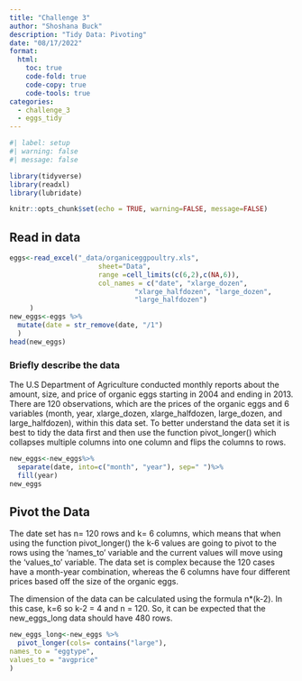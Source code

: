 ```yaml
---
title: "Challenge 3"
author: "Shoshana Buck"
description: "Tidy Data: Pivoting"
date: "08/17/2022"
format:
  html:
    toc: true
    code-fold: true
    code-copy: true
    code-tools: true
categories:
  - challenge_3
  - eggs_tidy
---
```


```r
#| label: setup
#| warning: false
#| message: false

library(tidyverse)
library(readxl)
library(lubridate)

knitr::opts_chunk$set(echo = TRUE, warning=FALSE, message=FALSE)
```

## Read in data


```r
eggs<-read_excel("_data/organiceggpoultry.xls",
                      sheet="Data",
                      range =cell_limits(c(6,2),c(NA,6)),
                      col_names = c("date", "xlarge_dozen",
                               "xlarge_halfdozen", "large_dozen",
                               "large_halfdozen")
     )
new_eggs<-eggs %>%  
  mutate(date = str_remove(date, "/1")
  )
head(new_eggs)

```

### Briefly describe the data

The U.S Department of Agriculture conducted monthly reports about the amount, size, and price of organic eggs starting in 2004 and ending in 2013. There are 120 observations, which are the prices of the organic eggs and 6 variables (month, year, xlarge_dozen, xlarge_halfdozen, large_dozen, and large_halfdozen), within this data set. To better understand the data set it is best to tidy the data first and then use the function pivot_longer() which collapses multiple columns into one column and flips the columns to rows. 
```r

new_eggs<-new_eggs%>%
  separate(date, into=c("month", "year"), sep=" ")%>%
  fill(year)
new_eggs
```

## Pivot the Data
The date set has n= 120 rows and k= 6 columns, which means that when using the function pivot_longer() the k-6 values are going to pivot to the rows using the 'names_to' variable and the current values will move using the 'values_to' variable. The data set is complex because the 120 cases have a month-year combination, whereas the 6 columns have four different prices based off the size of the organic eggs.  

The dimension of the data can be calculated using the formula n*(k-2). In this case, k=6 so k-2 = 4 and n = 120. So, it can be expected that the new_eggs_long data should have 480 rows.
```r

new_eggs_long<-new_eggs %>% 
  pivot_longer(cols= contains("large"),
names_to = "eggtype",
values_to = "avgprice" 
)

```
